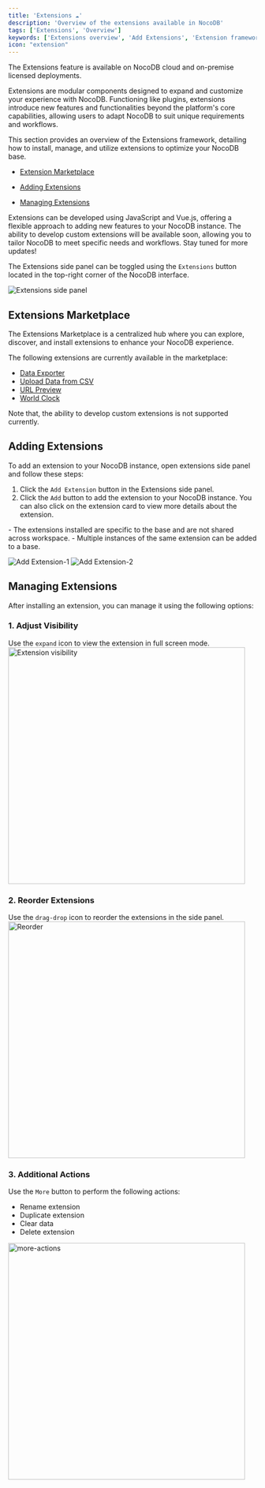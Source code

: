 ```yaml
---
title: 'Extensions ☁'
description: 'Overview of the extensions available in NocoDB'
tags: ['Extensions', 'Overview']
keywords: ['Extensions overview', 'Add Extensions', 'Extension framework', 'Extension settings']
icon: "extension"
---
```


<Callout type="note">
The Extensions feature is available on NocoDB cloud and on-premise licensed deployments.
</Callout>

Extensions are modular components designed to expand and customize your experience with NocoDB. Functioning like plugins, extensions introduce new features and functionalities beyond the platform's core capabilities, allowing users to adapt NocoDB to suit unique requirements and workflows.

This section provides an overview of the Extensions framework, detailing how to install, manage, and utilize extensions to optimize your NocoDB base.

- [Extension Marketplace](#extensions-marketplace)

- [Adding Extensions](#adding-extensions)

- [Managing Extensions](#managing-extensions)

Extensions can be developed using JavaScript and Vue.js, offering a flexible approach to adding new features to your NocoDB instance. The ability to develop custom extensions will be available soon, allowing you to tailor NocoDB to meet specific needs and workflows. Stay tuned for more updates!

The Extensions side panel can be toggled using the `Extensions` button located in the top-right corner of the NocoDB interface.

![Extensions side panel](/img/v2/extensions/extensions-side-panel.png)

## Extensions Marketplace

The Extensions Marketplace is a centralized hub where you can explore, discover, and install extensions to enhance your NocoDB experience.

The following extensions are currently available in the marketplace:
- [Data Exporter](/docs/product-docs/extensions/data-exporter)
- [Upload Data from CSV](/docs/product-docs/extensions/upload-data-from-csv)
- [URL Preview](/docs/product-docs/extensions/url-preview)
- [World Clock](/docs/product-docs/extensions/world-clock)

Note that, the ability to develop custom extensions is not supported currently.

## Adding Extensions

To add an extension to your NocoDB instance, open extensions side panel and follow these steps:
1. Click the `Add Extension` button in the Extensions side panel.
2. Click the `Add` button to add the extension to your NocoDB instance. You can also click on the extension card to view more details about the extension.

<Callout type="info">
- The extensions installed are specific to the base and are not shared across workspace.
- Multiple instances of the same extension can be added to a base.
</Callout>

![Add Extension-1](/img/v2/extensions/add-extension-0.png)
![Add Extension-2](/img/v2/extensions/add-extension-1.png)

## Managing Extensions

After installing an extension, you can manage it using the following options:

### 1. Adjust Visibility
Use the `expand` icon to view the extension in full screen mode.
<img src="/img/v2/extensions/expand.png" alt="Extension visibility" width="480"/>

### 2. Reorder Extensions
Use the `drag-drop` icon to reorder the extensions in the side panel.
<img src="/img/v2/extensions/reorder.png" alt="Reorder" width="480"/>

### 3. Additional Actions
Use the `More` button to perform the following actions:
- Rename extension
- Duplicate extension
- Clear data 
- Delete extension
<img src="/img/v2/extensions/more-actions.png" alt="more-actions" width="480"/>

